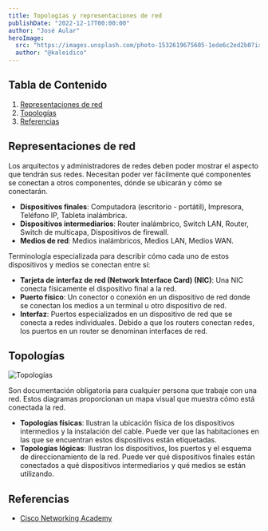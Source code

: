 ---
title: Topologías y representaciones de red
publishDate: "2022-12-17T00:00:00"
author: "José Aular"
heroImage:
  src: "https://images.unsplash.com/photo-1532619675605-1ede6c2ed2b0?ixlib=rb-4.0.3&ixid=MnwxMjA3fDB8MHxwaG90by1wYWdlfHx8fGVufDB8fHx8&auto=format&fit=crop&w=870&q=80"
  author: "@kaleidico"
---

## Tabla de Contenido

1.  [Representaciones de red](/blog/topologias-representaciones-red#representaciones-de-red)
2.  [Topologías](/blog/topologias-representaciones-red#topologías)
3.  [Referencias](/blog/topologias-representaciones-red#referencias)

## Representaciones de red

Los arquitectos y administradores de redes deben poder mostrar el aspecto que tendrán sus redes. Necesitan poder ver fácilmente qué componentes se conectan a otros componentes, dónde se ubicarán y cómo se conectarán.

- **Dispositivos finales**: Computadora (escritorio - portátil), Impresora, Teléfono IP, Tableta inalámbrica.
- **Dispositivos intermediarios**: Router inalámbrico, Switch LAN, Router, Switch de multicapa, Dispositivos de firewall.
- **Medios de red**: Medios inalámbricos, Medios LAN, Medios WAN.

Terminología especializada para describir cómo cada uno de estos dispositivos y medios se conectan entre sí:

- **Tarjeta de interfaz de red (Network Interface Card) (NIC)**: Una NIC conecta físicamente el dispositivo final a la red.
- **Puerto físico**: Un conector o conexión en un dispositivo de red donde se conectan los medios a un terminal u otro dispositivo de red.
- **Interfaz**: Puertos especializados en un dispositivo de red que se conecta a redes individuales. Debido a que los routers conectan redes, los puertos en un router se denominan interfaces de red.

## Topologías

![Topologías](https://cdn.pixabay.com/photo/2016/11/24/20/30/architecture-1857175_960_720.jpg "StartupStockPhotos")

Son documentación obligatoria para cualquier persona que trabaje con una red. Estos diagramas proporcionan un mapa visual que muestra cómo está conectada la red.

- **Topologías físicas**: Ilustran la ubicación física de los dispositivos intermedios y la instalación del cable. Puede ver que las habitaciones en las que se encuentran estos dispositivos están etiquetadas.
- **Topologías lógicas**: Ilustran los dispositivos, los puertos y el esquema de direccionamiento de la red. Puede ver qué dispositivos finales están conectados a qué dispositivos intermediarios y qué medios se están utilizando.

## Referencias

- [Cisco Networking Academy](https://www.netacad.com/)
